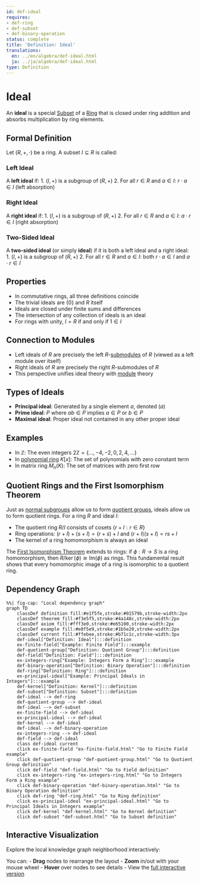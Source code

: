 ```yaml
---
id: def-ideal
requires:
- def-ring
- def-subset
- def-binary-operation
status: complete
title: 'Definition: Ideal'
translations:
  en: ../en/algebra/def-ideal.html
  ja: ../ja/algebra/def-ideal.html
type: Definition
---
```


# Ideal {#def-ideal}

An **ideal** is a special [Subset](../logic-set-theory/def-subset.qmd) of a [Ring](def-ring.qmd) that is closed under ring addition and absorbs multiplication by ring elements.

## Formal Definition

Let $(R, +, \cdot)$ be a ring. A subset $I \subseteq R$ is called:

### Left Ideal

A **left ideal** if:
1. $(I, +)$ is a subgroup of $(R, +)$
2. For all $r \in R$ and $a \in I$: $r \cdot a \in I$ (left absorption)

### Right Ideal

A **right ideal** if:
1. $(I, +)$ is a subgroup of $(R, +)$
2. For all $r \in R$ and $a \in I$: $a \cdot r \in I$ (right absorption)

### Two-Sided Ideal

A **two-sided ideal** (or simply **ideal**) if it is both a left ideal and a right ideal:
1. $(I, +)$ is a subgroup of $(R, +)$
2. For all $r \in R$ and $a \in I$: both $r \cdot a \in I$ and $a \cdot r \in I$

## Properties

- In commutative rings, all three definitions coincide
- The trivial ideals are $\{0\}$ and $R$ itself
- Ideals are closed under finite sums and differences
- The intersection of any collection of ideals is an ideal
- For rings with unity, $I = R$ if and only if $1 \in I$

## Connection to Modules

- Left ideals of $R$ are precisely the left $R$-[submodules](def-module.qmd) of $R$ (viewed as a left module over itself)
- Right ideals of $R$ are precisely the right $R$-submodules of $R$
- This perspective unifies ideal theory with [module](def-module.qmd) theory

## Types of Ideals

- **Principal ideal**: Generated by a single element $a$, denoted $(a)$
- **Prime ideal**: $P$ where $ab \in P$ implies $a \in P$ or $b \in P$
- **Maximal ideal**: Proper ideal not contained in any other proper ideal

## Examples

- In $\mathbb{Z}$: The even integers $2\mathbb{Z} = \{..., -4, -2, 0, 2, 4, ...\}$
- In [polynomial ring](def-polynomial-ring.qmd) $K[x]$: The set of polynomials with zero constant term
- In matrix ring $M_n(K)$: The set of matrices with zero first row

## Quotient Rings and the First Isomorphism Theorem

Just as [normal subgroups](def-normal-subgroup.qmd) allow us to form [quotient groups](def-quotient-group.qmd), ideals allow us to form quotient rings. For a ring $R$ and ideal $I$:

- The quotient ring $R/I$ consists of cosets $\{r + I : r \in R\}$
- Ring operations: $(r + I) + (s + I) = (r + s) + I$ and $(r + I)(s + I) = rs + I$
- The kernel of a ring homomorphism is always an ideal

The [First Isomorphism Theorem](thm-first-isomorphism.qmd) extends to rings: if $\phi: R \to S$ is a ring homomorphism, then $R/\ker(\phi) \cong \text{Im}(\phi)$ as rings. This fundamental result shows that every homomorphic image of a ring is isomorphic to a quotient ring.

## Dependency Graph

```mermaid
%%| fig-cap: "Local dependency graph"
graph TD
    classDef definition fill:#e1f5fe,stroke:#01579b,stroke-width:2px
    classDef theorem fill:#f3e5f5,stroke:#4a148c,stroke-width:2px
    classDef axiom fill:#fff3e0,stroke:#e65100,stroke-width:2px
    classDef example fill:#e8f5e9,stroke:#1b5e20,stroke-width:2px
    classDef current fill:#ffebee,stroke:#b71c1c,stroke-width:3px
    def-ideal["Definition: Ideal"]:::definition
    ex-finite-field["Example: Finite Field"]:::example
    def-quotient-group["Definition: Quotient Group"]:::definition
    def-field["Definition: Field"]:::definition
    ex-integers-ring["Example: Integers Form a Ring"]:::example
    def-binary-operation["Definition: Binary Operation"]:::definition
    def-ring["Definition: Ring"]:::definition
    ex-principal-ideal["Example: Principal Ideals in Integers"]:::example
    def-kernel["Definition: Kernel"]:::definition
    def-subset["Definition: Subset"]:::definition
    def-ideal --> def-ring
    def-quotient-group --> def-ideal
    def-ideal --> def-subset
    ex-finite-field --> def-ideal
    ex-principal-ideal --> def-ideal
    def-kernel --> def-ideal
    def-ideal --> def-binary-operation
    ex-integers-ring --> def-ideal
    def-field --> def-ideal
    class def-ideal current
    click ex-finite-field "ex-finite-field.html" "Go to Finite Field example"
    click def-quotient-group "def-quotient-group.html" "Go to Quotient Group definition"
    click def-field "def-field.html" "Go to Field definition"
    click ex-integers-ring "ex-integers-ring.html" "Go to Integers Form a Ring example"
    click def-binary-operation "def-binary-operation.html" "Go to Binary Operation definition"
    click def-ring "def-ring.html" "Go to Ring definition"
    click ex-principal-ideal "ex-principal-ideal.html" "Go to Principal Ideals in Integers example"
    click def-kernel "def-kernel.html" "Go to Kernel definition"
    click def-subset "def-subset.html" "Go to Subset definition"
```

## Interactive Visualization

Explore the local knowledge graph neighborhood interactively:

::: {.graph-viz data-id="def-ideal" data-width="700" data-height="500"}
:::

You can:
- **Drag** nodes to rearrange the layout
- **Zoom** in/out with your mouse wheel
- **Hover** over nodes to see details
- View the [full interactive version](../../output/interactive/def-ideal.html){target="_blank"}
